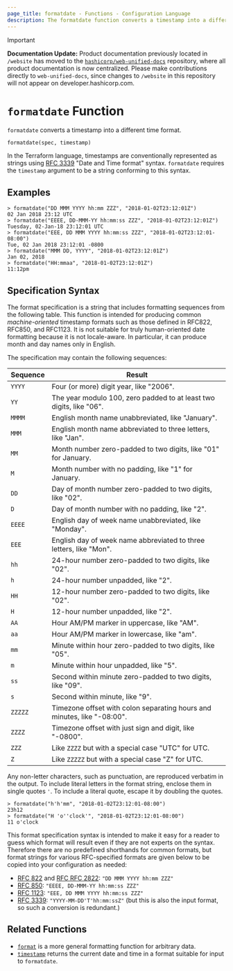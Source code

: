 ```yaml
---
page_title: formatdate - Functions - Configuration Language
description: The formatdate function converts a timestamp into a different time format.
---
```


> [!IMPORTANT]  
> **Documentation Update:** Product documentation previously located in `/website` has moved to the [`hashicorp/web-unified-docs`](https://github.com/hashicorp/web-unified-docs) repository, where all product documentation is now centralized. Please make contributions directly to `web-unified-docs`, since changes to `/website` in this repository will not appear on developer.hashicorp.com.

# `formatdate` Function

`formatdate` converts a timestamp into a different time format.

```hcl
formatdate(spec, timestamp)
```

In the Terraform language, timestamps are conventionally represented as
strings using [RFC 3339](https://tools.ietf.org/html/rfc3339)
"Date and Time format" syntax. `formatdate` requires the `timestamp` argument
to be a string conforming to this syntax.

## Examples

```
> formatdate("DD MMM YYYY hh:mm ZZZ", "2018-01-02T23:12:01Z")
02 Jan 2018 23:12 UTC
> formatdate("EEEE, DD-MMM-YY hh:mm:ss ZZZ", "2018-01-02T23:12:01Z")
Tuesday, 02-Jan-18 23:12:01 UTC
> formatdate("EEE, DD MMM YYYY hh:mm:ss ZZZ", "2018-01-02T23:12:01-08:00")
Tue, 02 Jan 2018 23:12:01 -0800
> formatdate("MMM DD, YYYY", "2018-01-02T23:12:01Z")
Jan 02, 2018
> formatdate("HH:mmaa", "2018-01-02T23:12:01Z")
11:12pm
```

## Specification Syntax

The format specification is a string that includes formatting sequences from
the following table. This function is intended for producing common
_machine-oriented_ timestamp formats such as those defined in RFC822, RFC850,
and RFC1123. It is not suitable for truly human-oriented date formatting
because it is not locale-aware. In particular, it can produce month and day
names only in English.

The specification may contain the following sequences:

| Sequence | Result                                                                  |
| -------- | ----------------------------------------------------------------------- |
| `YYYY`   | Four (or more) digit year, like "2006".                                 |
| `YY`     | The year modulo 100, zero padded to at least two digits, like "06".     |
| `MMMM`   | English month name unabbreviated, like "January".                       |
| `MMM`    | English month name abbreviated to three letters, like "Jan".            |
| `MM`     | Month number zero-padded to two digits, like "01" for January.          |
| `M`      | Month number with no padding, like "1" for January.                     |
| `DD`     | Day of month number zero-padded to two digits, like "02".               |
| `D`      | Day of month number with no padding, like "2".                          |
| `EEEE`   | English day of week name unabbreviated, like "Monday".                  |
| `EEE`    | English day of week name abbreviated to three letters, like "Mon".      |
| `hh`     | 24-hour number zero-padded to two digits, like "02".                    |
| `h`      | 24-hour number unpadded, like "2".                                      |
| `HH`     | 12-hour number zero-padded to two digits, like "02".                    |
| `H`      | 12-hour number unpadded, like "2".                                      |
| `AA`     | Hour AM/PM marker in uppercase, like "AM".                              |
| `aa`     | Hour AM/PM marker in lowercase, like "am".                              |
| `mm`     | Minute within hour zero-padded to two digits, like "05".                |
| `m`      | Minute within hour unpadded, like "5".                                  |
| `ss`     | Second within minute zero-padded to two digits, like "09".              |
| `s`      | Second within minute, like "9".                                         |
| `ZZZZZ`  | Timezone offset with colon separating hours and minutes, like "-08:00". |
| `ZZZZ`   | Timezone offset with just sign and digit, like "-0800".                 |
| `ZZZ`    | Like `ZZZZ` but with a special case "UTC" for UTC.                      |
| `Z`      | Like `ZZZZZ` but with a special case "Z" for UTC.                       |

Any non-letter characters, such as punctuation, are reproduced verbatim in the
output. To include literal letters in the format string, enclose them in single
quotes `'`. To include a literal quote, escape it by doubling the quotes.

```
> formatdate("h'h'mm", "2018-01-02T23:12:01-08:00")
23h12
> formatdate("H 'o''clock'", "2018-01-02T23:12:01-08:00")
11 o'clock
```

This format specification syntax is intended to make it easy for a reader
to guess which format will result even if they are not experts on the syntax.
Therefore there are no predefined shorthands for common formats, but format
strings for various RFC-specified formats are given below to be copied into your
configuration as needed:

- [RFC 822](https://tools.ietf.org/html/rfc822#section-5) and
  [RFC RFC 2822](https://tools.ietf.org/html/rfc2822#section-3.3):
  `"DD MMM YYYY hh:mm ZZZ"`
- [RFC 850](https://tools.ietf.org/html/rfc850#section-2.1.4):
  `"EEEE, DD-MMM-YY hh:mm:ss ZZZ"`
- [RFC 1123](https://tools.ietf.org/html/rfc1123#section-5.2.14):
  `"EEE, DD MMM YYYY hh:mm:ss ZZZ"`
- [RFC 3339](https://tools.ietf.org/html/rfc3339):
  `"YYYY-MM-DD'T'hh:mm:ssZ"` (but this is also the input format, so such a
  conversion is redundant.)

## Related Functions

- [`format`](/terraform/language/functions/format) is a more general formatting function for arbitrary
  data.
- [`timestamp`](/terraform/language/functions/timestamp) returns the current date and time in a format
  suitable for input to `formatdate`.
